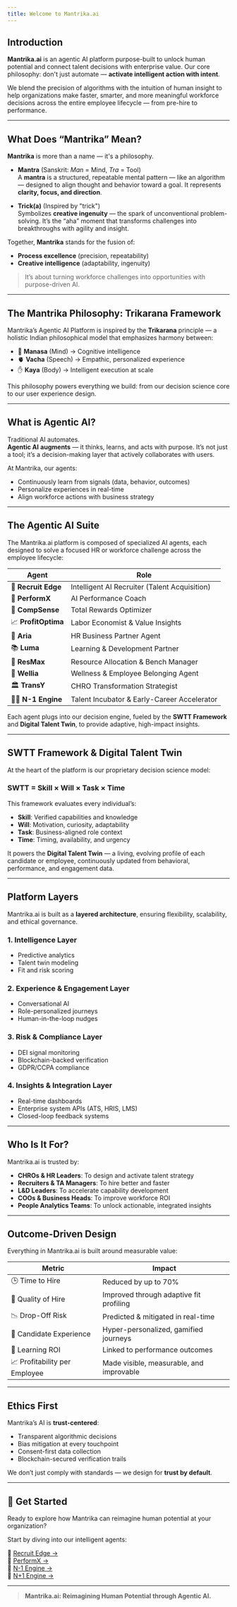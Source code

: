 ```yaml
---
title: Welcome to Mantrika.ai 
---
```


## Introduction

**Mantrika.ai** is an agentic AI platform purpose-built to unlock human potential and connect talent decisions with enterprise value. Our core philosophy: don't just automate — **activate intelligent action with intent**.

We blend the precision of algorithms with the intuition of human insight to help organizations make faster, smarter, and more meaningful workforce decisions across the entire employee lifecycle — from pre-hire to performance.

---

## What Does “Mantrika” Mean?

**Mantrika** is more than a name — it's a philosophy.

- **Mantra** (Sanskrit: *Man* = Mind, *Tra* = Tool)  
A **mantra** is a structured, repeatable mental pattern — like an algorithm — designed to align thought and behavior toward a goal. It represents **clarity, focus, and direction**.

- **Trick(a)** (Inspired by "trick")  
Symbolizes **creative ingenuity** — the spark of unconventional problem-solving. It’s the “aha” moment that transforms challenges into breakthroughs with agility and insight.

Together, **Mantrika** stands for the fusion of:
- **Process excellence** (precision, repeatability)
- **Creative intelligence** (adaptability, ingenuity)

> It’s about turning workforce challenges into opportunities with purpose-driven AI.

---

## The Mantrika Philosophy: Trikarana Framework

Mantrika’s Agentic AI Platform is inspired by the **Trikarana** principle — a holistic Indian philosophical model that emphasizes harmony between:

- 🧠 **Manasa** (Mind) → Cognitive intelligence  
- 🫀 **Vacha** (Speech) → Empathic, personalized experience  
- ✋ **Kaya** (Body) → Intelligent execution at scale  

This philosophy powers everything we build: from our decision science core to our user experience design.

---

## What is Agentic AI?

Traditional AI automates.  
**Agentic AI** **augments** — it thinks, learns, and acts with purpose. It’s not just a tool; it’s a decision-making layer that actively collaborates with users.

At Mantrika, our agents:
- Continuously learn from signals (data, behavior, outcomes)
- Personalize experiences in real-time
- Align workforce actions with business strategy

---

## The Agentic AI Suite

The Mantrika.ai platform is composed of specialized AI agents, each designed to solve a focused HR or workforce challenge across the employee lifecycle:

| Agent | Role |
|-------|------|
| 🔎 **Recruit Edge** | Intelligent AI Recruiter (Talent Acquisition) |
| 🧠 **PerformX** | AI Performance Coach |
| 💸 **CompSense** | Total Rewards Optimizer |
| 📈 **ProfitOptima** | Labor Economist & Value Insights |
| 🤝 **Aria** | HR Business Partner Agent |
| 📚 **Luma** | Learning & Development Partner |
| 🧍 **ResMax** | Resource Allocation & Bench Manager |
| 🧘 **Wellia** | Wellness & Employee Belonging Agent |
| 🏛️ **TransY** | CHRO Transformation Strategist |
| 👩‍🎓 **N-1 Engine** | Talent Incubator & Early-Career Accelerator |

Each agent plugs into our decision engine, fueled by the **SWTT Framework** and **Digital Talent Twin**, to provide adaptive, high-impact insights.

---

## SWTT Framework & Digital Talent Twin

At the heart of the platform is our proprietary decision science model:

### **SWTT = Skill × Will × Task × Time**

This framework evaluates every individual’s:
- **Skill**: Verified capabilities and knowledge
- **Will**: Motivation, curiosity, adaptability
- **Task**: Business-aligned role context
- **Time**: Timing, availability, and urgency

It powers the **Digital Talent Twin** — a living, evolving profile of each candidate or employee, continuously updated from behavioral, performance, and engagement data.

---

## Platform Layers

Mantrika.ai is built as a **layered architecture**, ensuring flexibility, scalability, and ethical governance.

### 1. **Intelligence Layer**
- Predictive analytics
- Talent twin modeling
- Fit and risk scoring

### 2. **Experience & Engagement Layer**
- Conversational AI
- Role-personalized journeys
- Human-in-the-loop nudges

### 3. **Risk & Compliance Layer**
- DEI signal monitoring
- Blockchain-backed verification
- GDPR/CCPA compliance

### 4. **Insights & Integration Layer**
- Real-time dashboards
- Enterprise system APIs (ATS, HRIS, LMS)
- Closed-loop feedback systems

---

## Who Is It For?

Mantrika.ai is trusted by:
- **CHROs & HR Leaders**: To design and activate talent strategy
- **Recruiters & TA Managers**: To hire better and faster
- **L&D Leaders**: To accelerate capability development
- **COOs & Business Heads**: To improve workforce ROI
- **People Analytics Teams**: To unlock actionable, integrated insights

---

## Outcome-Driven Design

Everything in Mantrika.ai is built around measurable value:

| Metric | Impact |
|--------|--------|
| 🕒 Time to Hire | Reduced by up to 70% |
| 🎯 Quality of Hire | Improved through adaptive fit profiling |
| 📉 Drop-Off Risk | Predicted & mitigated in real-time |
| 💬 Candidate Experience | Hyper-personalized, gamified journeys |
| 🧠 Learning ROI | Linked to performance outcomes |
| 📈 Profitability per Employee | Made visible, measurable, and improvable |

---

## Ethics First

Mantrika’s AI is **trust-centered**:
- Transparent algorithmic decisions
- Bias mitigation at every touchpoint
- Consent-first data collection
- Blockchain-secured verification trails

We don’t just comply with standards — we design for **trust by default**.

---

## 🌱 Get Started

Ready to explore how Mantrika can reimagine human potential at your organization?

Start by diving into our intelligent agents:

📍 [Recruit Edge →](/RecruitEdge/agent_overview)  
📍 [PerformX →](/performx/overview)  
📍 [N-1 Engine →](/n1-engine/overview)  
📍 [N+1 Engine →](/n2-engine/overview)

---

> **Mantrika.ai: Reimagining Human Potential through Agentic AI.**

